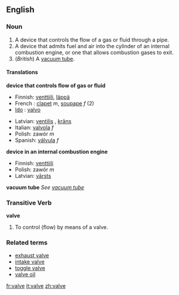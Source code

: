 ==English==

===Noun===
{{en-noun-reg}}

# A device that controls the flow of a gas or fluid through a pipe.
# A device that admits fuel and air into the cylinder of an internal combustion engine, or one that allows combustion gases to exit.
# (''British'') A [[vacuum tube]].

====Translations====

'''device that controls flow of gas or fluid'''
{{top}}
*Finnish: [[venttiili]], [[läppä]]
*French : [[clapet]] ''m'', [[soupape]] ''f'' (2)
*[[Ido]] : [[valvo]]
{{mid}}
*Latvian: [[ventilis]] {{m}}, [[krāns]] {{m}}
*Italian: [[valvola]] ''f''
*Polish: zawór ''m''
*Spanish: [[válvula]] ''f''
{{bottom}}

'''device in an internal combustion engine'''
{{top}}
*Finnish: [[venttiili]]
*Polish: zawór ''m''
*Latvian: [[vārsts]] {{m}}
{{mid}}
{{bottom}}

'''vacuum tube'''
''See [[vacuum tube]]''

===Transitive Verb===
'''valve'''

# {{rfv-sense}} To control (flow) by means of a valve.

===Related terms===
*[[exhaust valve]]
*[[intake valve]]
*[[toggle valve]]
*[[valve oil]]

<!--These translations are to be moved into the pages for the related terms listed above.
==Intake valve==
*Spanish: válvula de admisión
==Exhaust valve==
*Spanish: válvula de escape
===Toggle valve===
*Spanish: válvula purgadora
-->

[[fr:valve]]
[[it:valve]]
[[zh:valve]]